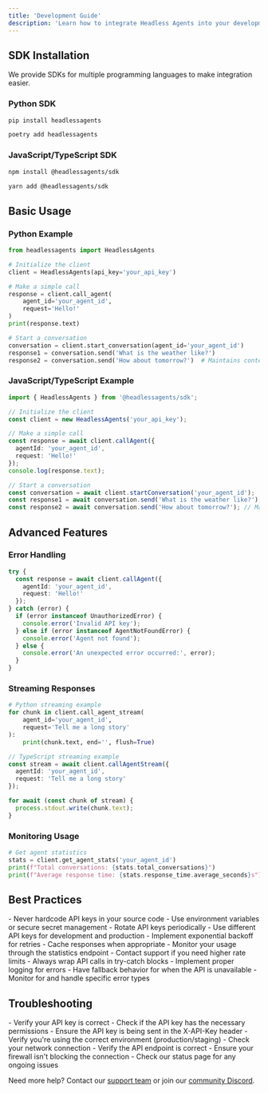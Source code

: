 ```yaml
---
title: 'Development Guide'
description: 'Learn how to integrate Headless Agents into your development workflow'
---
```


## SDK Installation

We provide SDKs for multiple programming languages to make integration easier.

### Python SDK

<CodeGroup>

```bash pip
pip install headlessagents
```

```bash poetry
poetry add headlessagents
```

</CodeGroup>

### JavaScript/TypeScript SDK

<CodeGroup>

```bash npm
npm install @headlessagents/sdk
```

```bash yarn
yarn add @headlessagents/sdk
```

</CodeGroup>

## Basic Usage

### Python Example

```python
from headlessagents import HeadlessAgents

# Initialize the client
client = HeadlessAgents(api_key='your_api_key')

# Make a simple call
response = client.call_agent(
    agent_id='your_agent_id',
    request='Hello!'
)
print(response.text)

# Start a conversation
conversation = client.start_conversation(agent_id='your_agent_id')
response1 = conversation.send('What is the weather like?')
response2 = conversation.send('How about tomorrow?')  # Maintains context
```

### JavaScript/TypeScript Example

```typescript
import { HeadlessAgents } from '@headlessagents/sdk';

// Initialize the client
const client = new HeadlessAgents('your_api_key');

// Make a simple call
const response = await client.callAgent({
  agentId: 'your_agent_id',
  request: 'Hello!'
});
console.log(response.text);

// Start a conversation
const conversation = await client.startConversation('your_agent_id');
const response1 = await conversation.send('What is the weather like?');
const response2 = await conversation.send('How about tomorrow?'); // Maintains context
```

## Advanced Features

### Error Handling

```typescript
try {
  const response = await client.callAgent({
    agentId: 'your_agent_id',
    request: 'Hello!'
  });
} catch (error) {
  if (error instanceof UnauthorizedError) {
    console.error('Invalid API key');
  } else if (error instanceof AgentNotFoundError) {
    console.error('Agent not found');
  } else {
    console.error('An unexpected error occurred:', error);
  }
}
```

### Streaming Responses

```python
# Python streaming example
for chunk in client.call_agent_stream(
    agent_id='your_agent_id',
    request='Tell me a long story'
):
    print(chunk.text, end='', flush=True)
```

```typescript
// TypeScript streaming example
const stream = await client.callAgentStream({
  agentId: 'your_agent_id',
  request: 'Tell me a long story'
});

for await (const chunk of stream) {
  process.stdout.write(chunk.text);
}
```

### Monitoring Usage

```python
# Get agent statistics
stats = client.get_agent_stats('your_agent_id')
print(f"Total conversations: {stats.total_conversations}")
print(f"Average response time: {stats.response_time.average_seconds}s")
```

## Best Practices

<AccordionGroup>
  <Accordion title="API Key Security">
    - Never hardcode API keys in your source code
    - Use environment variables or secure secret management
    - Rotate API keys periodically
    - Use different API keys for development and production
  </Accordion>
  
  <Accordion title="Rate Limiting">
    - Implement exponential backoff for retries
    - Cache responses when appropriate
    - Monitor your usage through the statistics endpoint
    - Contact support if you need higher rate limits
  </Accordion>

  <Accordion title="Error Handling">
    - Always wrap API calls in try-catch blocks
    - Implement proper logging for errors
    - Have fallback behavior for when the API is unavailable
    - Monitor for and handle specific error types
  </Accordion>
</AccordionGroup>

## Troubleshooting

<AccordionGroup>
  <Accordion title="Authentication Errors">
    - Verify your API key is correct
    - Check if the API key has the necessary permissions
    - Ensure the API key is being sent in the X-API-Key header
    - Verify you're using the correct environment (production/staging)
  </Accordion>

  <Accordion title="Connection Issues">
    - Check your network connection
    - Verify the API endpoint is correct
    - Ensure your firewall isn't blocking the connection
    - Check our status page for any ongoing issues
  </Accordion>
</AccordionGroup>

Need more help? Contact our [support team](mailto:support@headlessagents.ai) or join our [community Discord](https://discord.gg/headlessagents).
